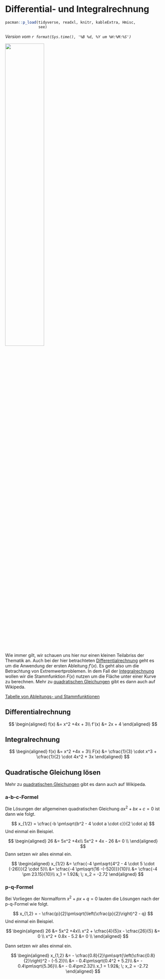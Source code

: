 # Differential- und Integralrechnung {#sec-func-dist}

```r
pacman::p_load(tidyverse, readxl, knitr, kableExtra, Hmisc,
               see)
```

*Version vom `r format(Sys.time(), '%B %d, %Y um %H:%M:%S')`*

![](images/caution.png){fig-align="center" width="50%"}




Wie immer gilt, wir schauen uns hier nur einen kleinen Teilabriss der Thematik an. Auch bei der hier betrachteten [Differentialrechnung](https://de.wikipedia.org/wiki/Differentialrechnung#Ableitungsfunktion) geht es um die Anwendung der ersten Ableitung $f'(x)$. Es geht also um die Betrachtung von Extremwertproblemen. In dem Fall der [Integralrechnung](https://de.wikipedia.org/wiki/Integralrechnung) wollen wir die Stammfunktion $F(x)$ nutzen um die Fläche unter einer Kurve zu berechnen. Mehr zu [quadratischen Gleichungen](https://de.wikipedia.org/wiki/Quadratische_Gleichung) gibt es dann auch auf Wikipeda. 

::: column-margin

[Tabelle von Ableitungs- und Stammfunktionen](https://de.wikipedia.org/wiki/Tabelle_von_Ableitungs-_und_Stammfunktionen)

:::


## Differentialrechnung

$$
\begin{aligned} 
f(x) &= x^2 +4x + 3\\
f'(x) &= 2x + 4
\end{aligned}
$$

## Integralrechnung

$$
\begin{aligned} 
f(x) &= x^2 +4x + 3\\
F(x) &= \cfrac{1}{3} \cdot x^3 + \cfrac{1}{2} \cdot 4x^2 + 3x
\end{aligned}
$$

## Quadratische Gleichung lösen

::: column-margin
Mehr zu [quadratischen Gleichungen](https://de.wikipedia.org/wiki/Quadratische_Gleichung) gibt es dann auch auf Wikipeda. 
:::


### a-b-c-Formel



Die Lösungen der allgemeinen quadratischen Gleichung $ax^2 + bx + c = 0$ ist dann wie folgt.

$$
x_{1/2} = \cfrac{-b \pm\sqrt{b^2 - 4 \cdot a \cdot c}}{2 \cdot a}
$$
Und einmal ein Beispiel.

$$
\begin{aligned} 
26 &= 5x^2 +4x\\
5x^2 + 4x - 26 &= 0 \\
\end{aligned}
$$
Dann setzen wir alles einmal ein.

$$
\begin{aligned} 
x_{1/2} &= \cfrac{-4 \pm\sqrt{4^2 - 4 \cdot 5 \cdot (-26)}}{2 \cdot 5}\\
&= \cfrac{-4 \pm\sqrt{16 -(-520)}}{10}\\
&= \cfrac{-4 \pm 23.15}{10}\\
x_1 = 1.92&; \; x_2 = -2.72
\end{aligned}
$$

### p-q-Formel

Bei Vorliegen der Normalform $x^2 + px + q = 0$ lauten die Lösungen nach der p-q-Formel wie folgt.

$$
x_{1,2} = - \cfrac{p}{2}\pm\sqrt{\left(\cfrac{p}{2}\right)^2 - q}
$$
Und einmal ein Beispiel.

$$
\begin{aligned} 
26 &= 5x^2 +4x\\
x^2 + \cfrac{4}{5}x - \cfrac{26}{5} &= 0 \\
x^2 + 0.8x - 5.2 &= 0 \\
\end{aligned}
$$

Dann setzen wir alles einmal ein.

$$
\begin{aligned} 
x_{1,2} &= - \cfrac{0.8}{2}\pm\sqrt{\left(\cfrac{0.8}{2}\right)^2 - (-5.2)}\\
&= - 0.4\pm\sqrt{0.4^2 + 5.2}\\
&= - 0.4\pm\sqrt{5.36}\\
&= - 0.4\pm2.32\\
x_1 = 1.92&; \; x_2 = -2.72
\end{aligned}
$$